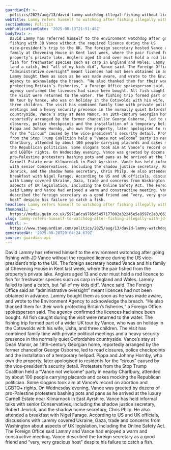 ```yaml
---
guardianId: >-
  politics/2025/aug/13/david-lammy-watchdog-illegal-fishing-without-license-jd-vance
webTitle: Lammy refers himself to watchdog after fishing illegally with JD Vance
sectionName: Politics
webPublicationDate: '2025-08-13T21:51:48Z'
bodyText: >-
  David Lammy has referred himself to the environment watchdog after going
  fishing with JD Vance without the required licence during the US
  vice-president’s trip to the UK. The foreign secretary hosted Vance and his
  family at Chevening House in Kent last week, where the pair fished from the
  property’s private lake. Anglers aged 13 and over must hold a rod licence to
  fish for freshwater species such as carp in England and Wales. Lammy failed to
  land a catch, but “all of my kids did”, Vance said. The Foreign Office said an
  “administrative oversight” meant licences had not been obtained in advance.
  Lammy bought them as soon as he was made aware, and wrote to the Environment
  Agency to acknowledge the breach. “He also thanked them for their work
  protecting Britain’s fisheries,” a Foreign Office spokesperson said. The
  agency confirmed the licences had since been bought. All fish caught during
  the visit were returned to the water. The fishing trip formed part of a wider
  UK tour by Vance, who was on holiday in the Cotswolds with his wife, Usha, and
  three children. The visit has combined family time with private political
  meetings and a heavy security presence in the normally quiet Oxfordshire
  countryside. Vance’s stay at Dean Manor, an 18th-century Georgian home,
  reportedly arranged by the former chancellor George Osborne, led to road
  closures, police checkpoints and the installation of a temporary helipad.
  Pippa and Johnny Hornby, who own the property, later apologised to residents
  for the “circus” caused by the vice-president’s security detail. Protesters
  from the Stop Trump Coalition held a “Vance not welcome” party in nearby
  Charlbury, attended by about 100 people carrying placards and cakes mocking
  the Republican politician. Some slogans took aim at Vance’s record on abortion
  and LGBTQ+ rights. On Wednesday evening, Vance was greeted by dozens of
  pro-Palestine protesters bashing pots and pans as he arrived at the luxury
  Carnell Estate near Kilmarnock in East Ayrshire. Vance has held informal talks
  with senior Conservatives, including the shadow justice secretary, Robert
  Jenrick, and the shadow home secretary, Chris Philp. He also attended a
  breakfast with Nigel Farage. According to US and UK officials, discussions
  with Lammy covered Ukraine, Gaza, trade and concerns from Washington about
  aspects of UK legislation, including the Online Safety Act. The Foreign Office
  said Lammy and Vance had enjoyed a warm and constructive meeting. Vance
  described the foreign secretary as a good friend and “very, very gracious
  host” despite his failure to catch a fish.
headline: Lammy refers himself to watchdog after fishing illegally with JD Vance
thumbnail: >-
  https://media.guim.co.uk/5971a6ca9765d5457177002a32245e5e8597c2a3/663_359_4875_3903/500.jpg
slug: lammy-refers-himself-to-watchdog-after-fishing-illegally-with-jd-vance
webUrl: >-
  https://www.theguardian.com/politics/2025/aug/13/david-lammy-watchdog-illegal-fishing-without-license-jd-vance
generatedAt: '2025-08-28T20:04:24.679Z'
source: guardian-api
---
```

David Lammy has referred himself to the environment watchdog after going fishing with JD Vance without the required licence during the US vice-president’s trip to the UK. The foreign secretary hosted Vance and his family at Chevening House in Kent last week, where the pair fished from the property’s private lake. Anglers aged 13 and over must hold a rod licence to fish for freshwater species such as carp in England and Wales. Lammy failed to land a catch, but “all of my kids did”, Vance said. The Foreign Office said an “administrative oversight” meant licences had not been obtained in advance. Lammy bought them as soon as he was made aware, and wrote to the Environment Agency to acknowledge the breach. “He also thanked them for their work protecting Britain’s fisheries,” a Foreign Office spokesperson said. The agency confirmed the licences had since been bought. All fish caught during the visit were returned to the water. The fishing trip formed part of a wider UK tour by Vance, who was on holiday in the Cotswolds with his wife, Usha, and three children. The visit has combined family time with private political meetings and a heavy security presence in the normally quiet Oxfordshire countryside. Vance’s stay at Dean Manor, an 18th-century Georgian home, reportedly arranged by the former chancellor George Osborne, led to road closures, police checkpoints and the installation of a temporary helipad. Pippa and Johnny Hornby, who own the property, later apologised to residents for the “circus” caused by the vice-president’s security detail. Protesters from the Stop Trump Coalition held a “Vance not welcome” party in nearby Charlbury, attended by about 100 people carrying placards and cakes mocking the Republican politician. Some slogans took aim at Vance’s record on abortion and LGBTQ+ rights. On Wednesday evening, Vance was greeted by dozens of pro-Palestine protesters bashing pots and pans as he arrived at the luxury Carnell Estate near Kilmarnock in East Ayrshire. Vance has held informal talks with senior Conservatives, including the shadow justice secretary, Robert Jenrick, and the shadow home secretary, Chris Philp. He also attended a breakfast with Nigel Farage. According to US and UK officials, discussions with Lammy covered Ukraine, Gaza, trade and concerns from Washington about aspects of UK legislation, including the Online Safety Act. The Foreign Office said Lammy and Vance had enjoyed a warm and constructive meeting. Vance described the foreign secretary as a good friend and “very, very gracious host” despite his failure to catch a fish.
